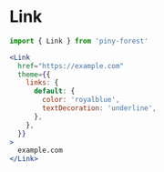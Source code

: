 
# Link

```js
import { Link } from 'piny-forest'
```

```jsx live
<Link
  href="https://example.com"
  theme={{
    links: {
      default: {
        color: 'royalblue',
        textDecoration: 'underline',
      },
    },
  }}
>
  example.com
</Link>
```
